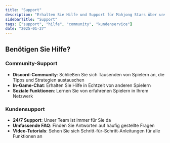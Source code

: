 ```yaml
---
title: "Support"
description: "Erhalten Sie Hilfe und Support für Mahjong Stars über unsere Community-Kanäle und den Kundensupport"
sidebarTitle: "Support"
tags: ["support", "hilfe", "community", "kundenservice"]
date: "2025-01-27"
---
```


## Benötigen Sie Hilfe?

### Community-Support
- **Discord-Community**: Schließen Sie sich Tausenden von Spielern an, die Tipps und Strategien austauschen
- **In-Game-Chat**: Erhalten Sie Hilfe in Echtzeit von anderen Spielern
- **Soziale Funktionen**: Lernen Sie von erfahrenen Spielern in Ihrem Netzwerk

### Kundensupport
- **24/7 Support**: Unser Team ist immer für Sie da
- **Umfassende FAQ**: Finden Sie Antworten auf häufig gestellte Fragen
- **Video-Tutorials**: Sehen Sie sich Schritt-für-Schritt-Anleitungen für alle Funktionen an